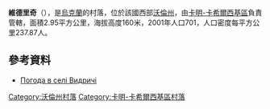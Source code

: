 {{coord|51|38|24|N|24|45|58|E|scale:30000|display=title}}

'''維德里奇'''（{{lang-uk|Видричі}}），是[[烏克蘭|烏克蘭]]的村落，位於該國西部[[沃倫州|沃倫州]]，由[[卡明-卡希爾西基區|卡明-卡希爾西基區]]負責管轄，面積2.95平方公里，海拔高度160米，2001年人口701，人口密度每平方公里237.87人。

==參考資料==
* [http://weather.in.ua/ua/volynskaja/3546 Погода в селі Видричі] {{Wayback|url=http://weather.in.ua/ua/volynskaja/3546 |date=20111219113124 }}

[[Category:沃倫州村落|Category:沃倫州村落]]
[[Category:卡明-卡希爾西基區村落|Category:卡明-卡希爾西基區村落]]


{{Volyn-geo-stub}}